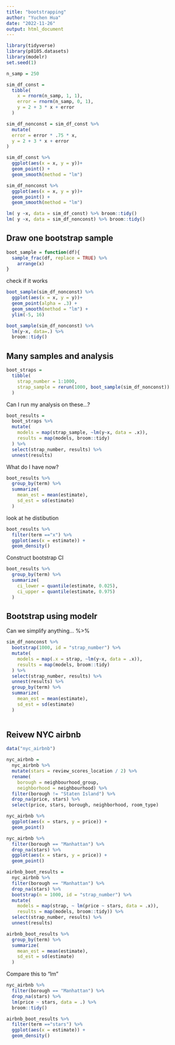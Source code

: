 ```yaml
---
title: "bootstrapping"
author: "Yuchen Hua"
date: "2022-11-26"
output: html_document
---
```


```r
library(tidyverse)
library(p8105.datasets)
library(modelr)
set.seed(1)
```

```r
n_samp = 250

sim_df_const = 
  tibble(
    x = rnorm(n_samp, 1, 1),
    error = rnorm(n_samp, 0, 1),
    y = 2 + 3 * x + error
  )

sim_df_nonconst = sim_df_const %>% 
  mutate(
  error = error * .75 * x,
  y = 2 + 3 * x + error
)
```

```r
sim_df_const %>%
  ggplot(aes(x = x, y = y))+
  geom_point() +
  geom_smooth(method = "lm")

sim_df_nonconst %>%
  ggplot(aes(x = x, y = y))+
  geom_point() +
  geom_smooth(method = "lm")
```

```r
lm( y ~x, data = sim_df_const) %>% broom::tidy()
lm( y ~x, data = sim_df_nonconst) %>% broom::tidy()
```

## Draw one bootstrap sample

```r
boot_sample = function(df){
  sample_frac(df, replace = TRUE) %>%
    arrange(x)
}
```
check if it works
```r
boot_sample(sim_df_nonconst) %>%
  ggplot(aes(x = x, y = y))+
  geom_point(alpha = .3) +
  geom_smooth(method = "lm") +
  ylim(-5, 16)
```

```r
boot_sample(sim_df_nonconst) %>%
  lm(y~x, data=.) %>%
  broom::tidy()
```

## Many samples and analysis
```r
boot_straps = 
  tibble(
    strap_number = 1:1000,
    strap_sample = rerun(1000, boot_sample(sim_df_nonconst))
  )
```

Can I run my analysis on these...?
```r
boot_results = 
  boot_straps %>%
  mutate(
    models = map(strap_sample, ~lm(y~x, data = .x)),
    results = map(models, broom::tidy)
  ) %>%
  select(strap_number, results) %>%
  unnest(results)
```

What do I have now?
```r
boot_results %>%
  group_by(term) %>%
  summarize(
    mean_est = mean(estimate),
    sd_est = sd(estimate)
  )
```

look at he distibution

```r
boot_results %>%
  filter(term =="x") %>%
  ggplot(aes(x = estimate)) +
  geom_density()
```

Construct bootstrap CI

```r
boot_results %>%
  group_by(term) %>%
  summarize(
    ci_lower = quantile(estimate, 0.025),
    ci_upper = quantile(estimate, 0.975)
  )
```

## Bootstrap using modelr
Can we simplify anything... %>%
```r
sim_df_nonconst %>%
  bootstrap(1000, id = "strap_number") %>%
  mutate(
    models = map(.x = strap, ~lm(y~x, data = .x)),
    results = map(models, broom::tidy)
  ) %>%
  select(strap_number, results) %>%
  unnest(results) %>%
  group_by(term) %>%
  summarize(
    mean_est = mean(estimate),
    sd_est = sd(estimate)
  )
  
```

## Reivew NYC airbnb
```r
data("nyc_airbnb")

nyc_airbnb = 
  nyc_airbnb %>% 
  mutate(stars = review_scores_location / 2) %>% 
  rename(
    borough = neighbourhood_group,
    neighborhood = neighbourhood) %>% 
  filter(borough != "Staten Island") %>% 
  drop_na(price, stars) %>% 
  select(price, stars, borough, neighborhood, room_type)
```

```r
nyc_airbnb %>%
  ggplot(aes(x = stars, y = price)) +
  geom_point()
```

```r
nyc_airbnb %>%
  filter(borough == "Manhattan") %>%
  drop_na(stars) %>%
  ggplot(aes(x = stars, y = price)) +
  geom_point()
```

```r
airbnb_boot_results =
  nyc_airbnb %>% 
  filter(borough == "Manhattan") %>% 
  drop_na(stars) %>%
  bootstrap(n = 1000, id = "strap_number") %>% 
  mutate(
    models = map(strap, ~ lm(price ~ stars, data = .x)),
    results = map(models, broom::tidy)) %>% 
  select(strap_number, results) %>% 
  unnest(results)

airbnb_boot_results %>%
  group_by(term) %>%
  summarize(
    mean_est = mean(estimate),
    sd_est = sd(estimate)
  )
```

Compare this to "lm"

```r
nyc_airbnb %>% 
  filter(borough == "Manhattan") %>% 
  drop_na(stars) %>%
  lm(price ~ stars, data = .) %>%
  broom::tidy()

```

```r
airbnb_boot_results %>%
  filter(term =="stars") %>%
  ggplot(aes(x = estimate)) +
  geom_density()
```

